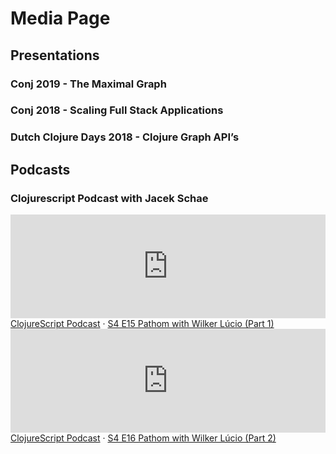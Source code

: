 # Media Page

## Presentations

### Conj 2019 - The Maximal Graph


<center>
  <YoutubeVideo videoId="IS3i3DTUnAI" />
</center>

### Conj 2018 - Scaling Full Stack Applications

<center>
  <YoutubeVideo videoId="yyVKf2U8YVg" />
</center>

### Dutch Clojure Days 2018 - Clojure Graph API’s

<center>
  <YoutubeVideo videoId="r3zywlNflJI" />
</center>

## Podcasts

### Clojurescript Podcast with Jacek Schae

<iframe width="100%" height="166" scrolling="no" frameborder="no" allow="autoplay" src="https://w.soundcloud.com/player/?url=https%3A//api.soundcloud.com/tracks/908625724&color=96ca4b"></iframe><div className="soundcloud-embeded"><a href="https://soundcloud.com/user-959992602" title="ClojureScript Podcast" target="_blank">ClojureScript Podcast</a> · <a href="https://soundcloud.com/user-959992602/s4-e15-pathom-with-wilker-lucio-part-1" title="S4 E15 Pathom with Wilker Lúcio (Part 1)" target="_blank">S4 E15 Pathom with Wilker Lúcio (Part 1)</a></div>

<iframe width="100%" height="166" scrolling="no" frameborder="no" allow="autoplay" src="https://w.soundcloud.com/player/?url=https%3A//api.soundcloud.com/tracks/908625850&color=96ca4b"></iframe><div className="soundcloud-embeded"><a href="https://soundcloud.com/user-959992602" title="ClojureScript Podcast" target="_blank">ClojureScript Podcast</a> · <a href="https://soundcloud.com/user-959992602/s4-e16-pathom-with-wilker-lucio-part-2" title="S4 E16 Pathom with Wilker Lúcio (Part 2)" target="_blank">S4 E16 Pathom with Wilker Lúcio (Part 2)</a></div>
